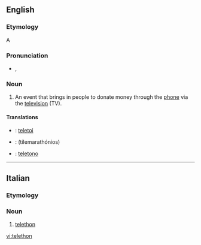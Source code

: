 ==English==

===Etymology===
A {{blend|telephone|marathon|nocap=1}}

===Pronunciation===
* {{a|UK}} {{IPA|/ˈtɛl.əˌθɒn/}}, {{SAMPA|/"tEl.@%TQn/}}

===Noun===
{{en-noun}}

# An event that brings in people to donate money through the [[phone]] via the [[television]] (TV).

====Translations====
{{trans-top|television event}}
{{trans-mid}}
{{trans-bottom}}

{{checktrans-top}}
* {{ttbc|Basque}}: [[teletoi]]
* {{ttbc|Greek}}: {{t|el|τηλεμαραθώνιος|m}} (tilemarathónios)
{{trans-mid}}
* {{ttbc|Italian}}: [[teletono]]
{{trans-bottom}}

----
==Italian==

===Etymology===
{{etyl|en|it}} {{prefix|tele|marathon|lang=it}}

===Noun===
{{infl|it|noun}} {{m|inv}}

# [[#English|telethon]]

[[vi:telethon]]